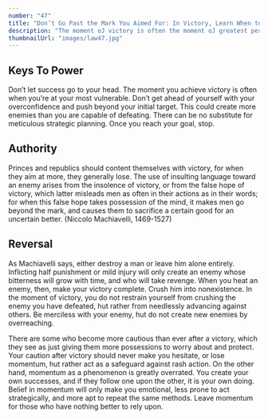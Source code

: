 ```yaml
---
number: "47"
title: "Don’t Go Past the Mark You Aimed For: In Victory, Learn When to Stop"
description: "The moment oJ victory is often the moment oJ greatest peril. In the heat oJ victory, arrogance and overconfidence can push you past the goal you had aimed for, and by going too far, you make more enemies than you defeat. Do not allow success to go to your head. There is no substitute for strategy and careful planning. Set a goal, and when you reach it, stop."
thumbnailUrl: "images/law47.jpg"
---
```


## Keys To Power

Don’t let success go to your head. The moment you achieve victory is often when you’re at your most vulnerable. Don’t get ahead of yourself with your overconfidence and push beyond your initial target. This could create more enemies than you are capable of defeating. There can be no substitute for meticulous strategic planning. Once you reach your goal, stop.

## Authority

Princes and republics should content themselves with victory, for when they aim at more, they generally lose. The use of insulting language toward an enemy arises from the insolence of victory, or from the false hope of victory, which latter misleads men as often in their actions as in their words; for when this false hope takes possession of the mind, it makes men go beyond the mark, and causes them to sacrifice a certain good for an uncertain better. (Niccolo Machiavelli, 1469-1527)

## Reversal

As Machiavelli says, either destroy a man or leave him alone entirely. Inflicting half punishment or mild injury will only create an enemy whose bitterness will grow with time, and who will take revenge. When you heat an enemy, then, make your victory complete. Crush him into nonexistence. In the moment of victory, you do not restrain yourself from crushing the enemy you have defeated, hut rather from needlessly advancing against others. Be merciless with your enemy, hut do not create new enemies by overreaching.

There are some who become more cautious than ever after a victory, which they see as just giving them more possessions to worry about and protect. Your caution after victory should never make you hesitate, or lose momentum, hut rather act as a safeguard against rash action. On the other hand, momentum as a phenomenon is greatly overrated. You create your own successes, and if they follow one upon the other, it is your own doing. Belief in momentum will only make you emotional, less prone to act strategically, and more apt to repeat the same methods. Leave momentum for those who have nothing better to rely upon.